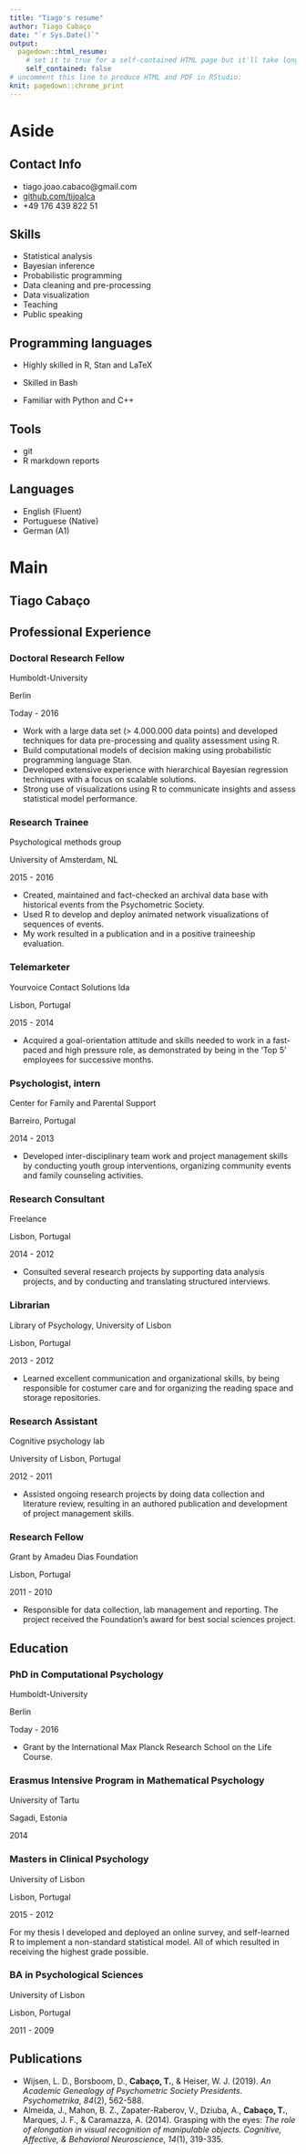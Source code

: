 ```yaml
---
title: "Tiago's resume"
author: Tiago Cabaço
date: "`r Sys.Date()`"
output:
  pagedown::html_resume:
    # set it to true for a self-contained HTML page but it'll take longer to render
    self_contained: false
# uncomment this line to produce HTML and PDF in RStudio:
knit: pagedown::chrome_print
---
```


Aside
================================================================================


Contact Info {#contact}
--------------------------------------------------------------------------------

- <i class="fa fa-envelope"></i> tiago.joao.cabaco@gmail.com
- <i class="fa fa-github"></i> [github.com/tijoalca](https://github.com/tijoalca)
- <i class="fa fa-phone"></i> +49 176 439 822 51



Skills {#skills}
--------------------------------------------------------------------------------

- Statistical analysis
- Bayesian inference
- Probabilistic programming
- Data cleaning and pre-processing
- Data visualization 
- Teaching
- Public speaking


Programming languages {#skills}
--------------------------------------------------------------------------------

- Highly skilled in R, Stan and LaTeX

- Skilled in Bash

- Familiar with Python and C++


Tools {#skills}
--------------------------------------------------------------------------------

- git 
- R markdown reports

Languages {#skills}
--------------------------------------------------------------------------------

- English (Fluent)
- Portuguese (Native)
- German (A1)


Main
================================================================================

Tiago Cabaço {#title}
--------------------------------------------------------------------------------


Professional Experience {data-icon=laptop}
--------------------------------------------------------------------------------

### Doctoral Research Fellow

Humboldt-University 

Berlin

Today - 2016
  
- Work with a large data set (> 4.000.000 data points) and developed techniques for data pre-processing and quality assessment using R.   
- Build computational models of decision making using probabilistic programming language Stan.
- Developed extensive experience with hierarchical Bayesian regression techniques with a focus on scalable solutions.
- Strong use of visualizations using R to communicate insights and assess statistical model performance. 

### Research Trainee  

Psychological methods group

University of Amsterdam, NL

2015 - 2016

- Created, maintained and fact-checked an archival data base with historical events from the Psychometric Society. 
- Used R to develop and deploy animated network visualizations of sequences of events. 
- My work resulted in a publication and in a positive traineeship evaluation.

### Telemarketer

Yourvoice Contact Solutions lda

Lisbon, Portugal

2015 - 2014

- Acquired a goal-orientation attitude and skills needed to work in a fast-paced and high pressure role, as demonstrated by being in the 'Top 5' employees for successive months.

### Psychologist, intern

Center for Family  and Parental Support

Barreiro, Portugal

2014 - 2013

- Developed inter-disciplinary team work and project management skills by conducting youth group interventions, organizing community events and family counseling activities. 


### Research Consultant 

Freelance

Lisbon, Portugal

2014 - 2012

- Consulted several research projects by supporting data analysis projects, and by conducting and translating structured interviews.


### Librarian

Library of Psychology, University of Lisbon

Lisbon, Portugal

2013 - 2012 

- Learned excellent communication and organizational skills, by being responsible for costumer care and for organizing the reading space and storage repositories.


### Research Assistant 

Cognitive psychology lab

University of Lisbon, Portugal

2012 - 2011

- Assisted ongoing research projects by doing data collection and literature review, resulting in an authored publication and development of project management skills.


### Research Fellow

Grant by Amadeu Dias Foundation

Lisbon, Portugal

2011 - 2010

- Responsible for data collection, lab management and reporting. The project received the Foundation's award for best social sciences project.



Education {data-icon=graduation-cap}
--------------------------------------------------------------------------------

### PhD in Computational Psychology

Humboldt-University 

Berlin

Today - 2016

- Grant by the International Max Planck Research School on the Life Course.


### Erasmus Intensive Program in Mathematical Psychology

University of Tartu

Sagadi, Estonia

2014


### Masters in Clinical Psychology

University of Lisbon

Lisbon, Portugal

2015 - 2012

For my thesis I developed and deployed an online survey, and self-learned R to implement a non-standard statistical model. All of which resulted in receiving the highest grade possible.  


### BA in Psychological Sciences

University of Lisbon

Lisbon, Portugal

2011 - 2009




Publications {data-icon=file}
--------------------------------------------------------------------------------

- Wijsen, L. D., Borsboom, D.,  **Cabaço, T.**, & Heiser, W. J. (2019).  *An Academic Genealogy of Psychometric Society Presidents*. *Psychometrika*, *84*(2), 562-588.
- Almeida, J., Mahon, B. Z., Zapater-Raberov, V., Dziuba, A., **Cabaço, T.**, Marques, J. F., & Caramazza, A. (2014). Grasping with the eyes: *The role of elongation in visual recognition of manipulable objects. Cognitive, Affective, & Behavioral Neuroscience*, *14*(1), 319-335.